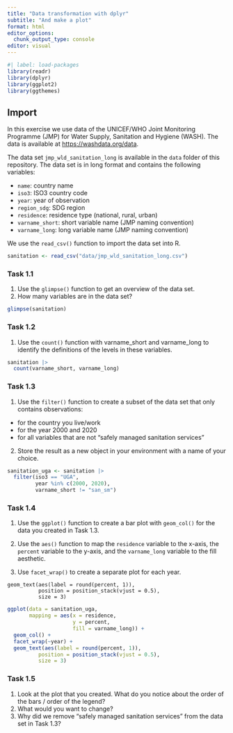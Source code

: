 ```yaml
---
title: "Data transformation with dplyr"
subtitle: "And make a plot"
format: html
editor_options: 
  chunk_output_type: console
editor: visual
---
```


```r
#| label: load-packages
library(readr)
library(dplyr)
library(ggplot2)
library(ggthemes)
```

## Import

In this exercise we use data of the UNICEF/WHO Joint Monitoring Programme (JMP) for Water Supply, Sanitation and Hygiene (WASH). The data is available at <https://washdata.org/data>.

The data set `jmp_wld_sanitation_long` is available in the `data` folder of this repository. The data set is in long format and contains the following variables:

-   `name`: country name
-   `iso3`: ISO3 country code
-   `year`: year of observation
-   `region_sdg`: SDG region
-   `residence`: residence type (national, rural, urban)
-   `varname_short`: short variable name (JMP naming convention)
-   `varname_long`: long variable name (JMP naming convention)

We use the `read_csv()` function to import the data set into R.

```r
sanitation <- read_csv("data/jmp_wld_sanitation_long.csv")
```

### Task 1.1

1.  Use the `glimpse()` function to get an overview of the data set.
2.  How many variables are in the data set?

```r
glimpse(sanitation)
```

### Task 1.2

1.  Use the `count()` function with varname_short and varname_long to identify the definitions of the levels in these variables.

```r
sanitation |> 
  count(varname_short, varname_long)
```

### Task 1.3

1.  Use the `filter()` function to create a subset of the data set that only contains observations:

-   for the country you live/work
-   for the year 2000 and 2020
-   for all variables that are not "safely managed sanitation services"

2.  Store the result as a new object in your environment with a name of your choice.

```r
sanitation_uga <- sanitation |> 
  filter(iso3 == "UGA",
         year %in% c(2000, 2020), 
         varname_short != "san_sm")
```

### Task 1.4

1.  Use the `ggplot()` function to create a bar plot with `geom_col()` for the data you created in Task 1.3.

2.  Use the `aes()` function to map the `residence` variable to the x-axis, the `percent` variable to the y-axis, and the `varname_long` variable to the fill aesthetic.

3. Use `facet_wrap()` to create a separate plot for each year.

```         
geom_text(aes(label = round(percent, 1)), 
          position = position_stack(vjust = 0.5),
          size = 3) 
```

```r
ggplot(data = sanitation_uga,
       mapping = aes(x = residence, 
                     y = percent, 
                     fill = varname_long)) +
  geom_col() +
  facet_wrap(~year) +
  geom_text(aes(label = round(percent, 1)), 
          position = position_stack(vjust = 0.5),
          size = 3) 
```

### Task 1.5

1. Look at the plot that you created. What do you notice about the order of the bars / order of the legend?
2. What would you want to change?
3. Why did we remove "safely managed sanitation services" from the data set in Task 1.3?

